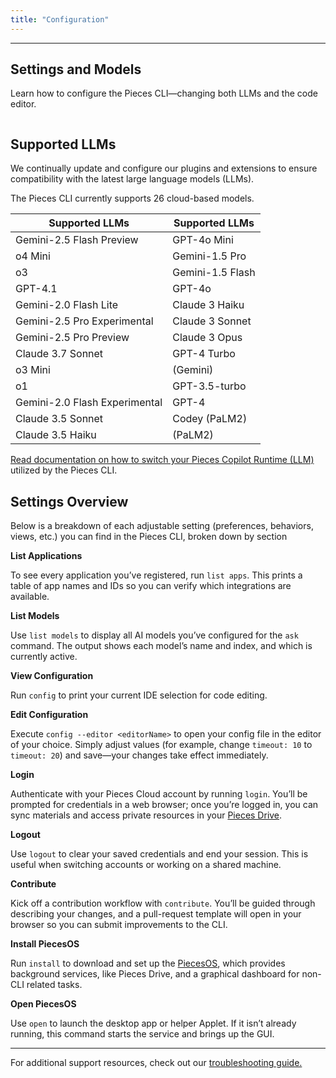```yaml
---
title: "Configuration"
---
```


***

## Settings and Models

Learn how to configure the Pieces CLI—changing both LLMs and the code editor.

<Image src="https://storage.googleapis.com/hashnode_product_documentation_assets/cli_assets/configuration/available_models.png" alt="" align="center" fullwidth="true" />

## Supported LLMs

We continually update and configure our plugins and extensions to ensure compatibility with the latest large language models (LLMs).

The Pieces CLI currently supports 26 cloud-based models.

| Supported LLMs                | Supported LLMs   |
| ----------------------------- | ---------------- |
| Gemini-2.5 Flash Preview      | GPT-4o Mini      |
| o4 Mini                       | Gemini-1.5 Pro   |
| o3                            | Gemini-1.5 Flash |
| GPT-4.1                       | GPT-4o           |
| Gemini-2.0 Flash Lite         | Claude 3 Haiku   |
| Gemini-2.5 Pro Experimental   | Claude 3 Sonnet  |
| Gemini-2.5 Pro Preview        | Claude 3 Opus    |
| Claude 3.7 Sonnet             | GPT-4 Turbo      |
| o3 Mini                       | (Gemini)         |
| o1                            | GPT-3.5-turbo    |
| Gemini-2.0 Flash Experimental | GPT-4            |
| Claude 3.5 Sonnet             | Codey (PaLM2)    |
| Claude 3.5 Haiku              | (PaLM2)          |

[Read documentation on how to switch your Pieces Copilot Runtime (LLM)](https://docs.pieces.app/products/cli/copilot/llms-settings) utilized by the Pieces CLI.

## Settings Overview

Below is a breakdown of each adjustable setting (preferences, behaviors, views, etc.) you can find in the Pieces CLI, broken down by section

**List Applications**

To see every application you’ve registered, run `list apps`. This prints a table of app names and IDs so you can verify which integrations are available.

**List Models**

Use `list models` to display all AI models you’ve configured for the `ask` command. The output shows each model’s name and index, and which is currently active.

**View Configuration**

Run `config` to print your current IDE selection for code editing.

**Edit Configuration**

Execute `config --editor <editorName>` to open your config file in the editor of your choice. Simply adjust values (for example, change `timeout: 10` to `timeout: 20`) and save—your changes take effect immediately.

**Login**

Authenticate with your Pieces Cloud account by running `login`. You’ll be prompted for credentials in a web browser; once you’re logged in, you can sync materials and access private resources in your [Pieces Drive](https://docs.pieces.app/products/cli/drive).

**Logout**

Use `logout` to clear your saved credentials and end your session. This is useful when switching accounts or working on a shared machine.

**Contribute**

Kick off a contribution workflow with `contribute`. You’ll be guided through describing your changes, and a pull-request template will open in your browser so you can submit improvements to the CLI.

**Install PiecesOS**

Run `install` to download and set up the [PiecesOS](https://docs.pieces.app/products/core-dependencies/pieces-os), which provides background services, like Pieces Drive, and a graphical dashboard for non-CLI related tasks.

**Open PiecesOS**

Use `open` to launch the desktop app or helper Applet. If it isn’t already running, this command starts the service and brings up the GUI.

***

For additional support resources, check out our [troubleshooting guide.](https://docs.pieces.app/products/cli/troubleshooting)
